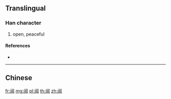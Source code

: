{{character info/new}}
{{also|闓}}
==Translingual==

===Han character===
{{Han char|rn=169|rad=门|as=06|sn=9|four=|canj=LSUSU}}

# open, peaceful

====References====
* {{Han ref|kx=1343.121|hdz=74296.050|uh=95FF|ud=38399}}

----

==Chinese==
{{zh-see|闓}}

[[fr:闿]]
[[mg:闿]]
[[pl:闿]]
[[th:闿]]
[[zh:闿]]